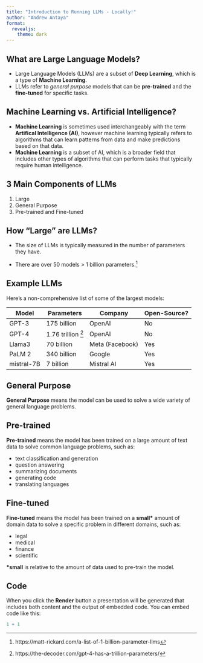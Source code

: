 ```yaml
---
title: "Introduction to Running LLMs - Locally!"
author: "Andrew Antaya"
format: 
  revealjs:
    theme: dark
---
```


## What are Large Language Models?

-   Large Language Models (LLMs) are a subset of **Deep Learning**,
    which is a type of **Machine Learning**.
-   LLMs refer to *general purpose* models that can be **pre-trained**
    and the **fine-tuned** for specific tasks.

## Machine Learning vs. Artificial Intelligence?

-   **Machine Learning** is sometimes used interchangeably with the term
    **Artifical Intelligence (AI)**, however machine learning typically
    refers to algorithms that can learn patterns from data and make
    predictions based on that data.
-   **Machine Learning** is a subset of AI, which is a broader field
    that includes other types of algorithms that can perform tasks that
    typically require human intelligence.

## 3 Main Components of LLMs

1.  Large
2.  General Purpose
3.  Pre-trained and Fine-tuned

## How "Large" are LLMs?

-   The size of LLMs is typically measured in the number of parameters
    they have.

-   There are over 50 models \> 1 billion parameters.[^1]

## Example LLMs

Here's a non-comprehensive list of some of the largest models:

| Model      | Parameters         | Company         | Open-Source? |
|------------|--------------------|-----------------|--------------|
| GPT-3      | 175 billion        | OpenAI          | No           |
| GPT-4      | 1.76 trillion [^2] | OpenAI          | No           |
| Llama3     | 70 billion         | Meta (Facebook) | Yes          |
| PaLM 2     | 340 billion        | Google          | Yes          |
| mistral-7B | 7 billion          | Mistral AI      | Yes          |

## General Purpose

**General Purpose** means the model can be used to solve a wide variety
of general language problems.

## Pre-trained

**Pre-trained** means the model has been trained on a large amount of
text data to solve common language problems, such as:

-   text classification and generation
-   question answering
-   summarizing documents
-   generating code
-   translating languages

## Fine-tuned

**Fine-tuned** means the model has been trained on a **small\*** amount
of domain data to solve a specific problem in different domains, such
as:

-   legal
-   medical
-   finance
-   scientific

**\*small** is relative to the amount of data used to pre-train the
model.

## Code

When you click the **Render** button a presentation will be generated
that includes both content and the output of embedded code. You can
embed code like this:

```r
1 + 1
```

[^1]: https://matt-rickard.com/a-list-of-1-billion-parameter-llms

[^2]: https://the-decoder.com/gpt-4-has-a-trillion-parameters/
